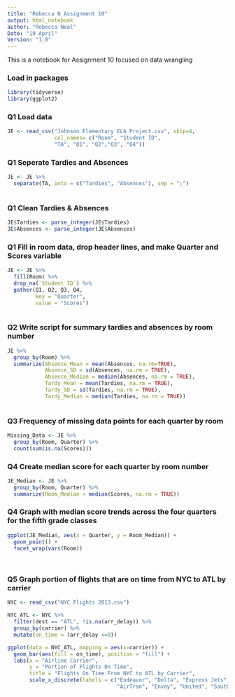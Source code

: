 ---
title: "Rebecca N Assignment 10"
output: html_notebook
author: "Rebecca Neal"
Date: "19 April"
Version: "1.0"
---

This is a notebook for Assignment 10 focused on data wrangling

### Load in packages
```{r include=FALSE}
library(tidyverse)
library(ggplot2)
```

### Q1 Load data
```{r}
JE <- read_csv("Johnson Elementary ELA Project.csv", skip=4,
               col_names= c("Room", "Student ID", 
               "TA", "Q1", "Q2","Q3", "Q4"))
```

### Q1 Seperate Tardies and Absences
```{r}
JE <- JE %>%
  separate(TA, into = c("Tardies", "Absences"), sep = ";") 
  
```

### Q1 Clean Tardies & Absences
```{r}
JE$Tardies <- parse_integer(JE$Tardies)
JE$Absences <- parse_integer(JE$Absences)
```

### Q1 Fill in room data, drop header lines, and make Quarter and Scores variable
```{r}
JE <- JE %>%
  fill(Room) %>%
  drop_na(`Student ID`) %>%
  gather(Q1, Q2, Q3, Q4,
         key = "Quarter",
         value = "Scores")
  
```

### Q2 Write script for summary tardies and absences by room number
```{r}
JE %>%
  group_by(Room) %>%
  summarize(Absence_Mean = mean(Absences, na.rm=TRUE),
            Absence_SD = sd(Absences, na.rm = TRUE),
            Absence_Median = median(Absences, na.rm = TRUE),
            Tardy_Mean = mean(Tardies, na.rm = TRUE),
            Tardy_SD = sd(Tardies, na.rm = TRUE),
            Tardy_Median = median(Tardies, na.rm = TRUE))
            
```

### Q3 Frequency of missing data points for each quarter by room
```{r}
Missing_Data <- JE %>%
  group_by(Room, Quarter) %>%
  count(sum(is.na(Scores)))
```


### Q4 Create median score for each quarter by room number
```{r}
JE_Median <- JE %>%
  group_by(Room, Quarter) %>%
  summarize(Room_Median = median(Scores, na.rm = TRUE))
```


### Q4 Graph with median score trends across the four quarters for the fifth grade classes
```{r}
ggplot(JE_Median, aes(x = Quarter, y = Room_Median)) +
  geom_point() +
  facet_wrap(vars(Room))
  
  
```

### Q5 Graph portion of flights that are on time from NYC to ATL by carrier
```{r}
NYC <- read_csv("NYC Flights 2013.csv")
```

```{r}
NYC_ATL <- NYC %>%
  filter(dest == "ATL", !is.na(arr_delay)) %>%
  group_by(carrier) %>%
  mutate(on_time = (arr_delay <=0))
```



```{r}
ggplot(data = NYC_ATL, mapping = aes(x=carrier)) +
  geom_bar(aes(fill = on_time), position = "fill") +
  labs(x = "Airline Carrier",
       y = "Portion of Flights On Time",
       title = "Flights On Time From NYC to ATL by Carrier",
       scale_x_discrete(labels = c("Endeavor", "Delta", "Express Jets",
                                   "AirTran", "Envoy", "United", "SouthWest")))
```













